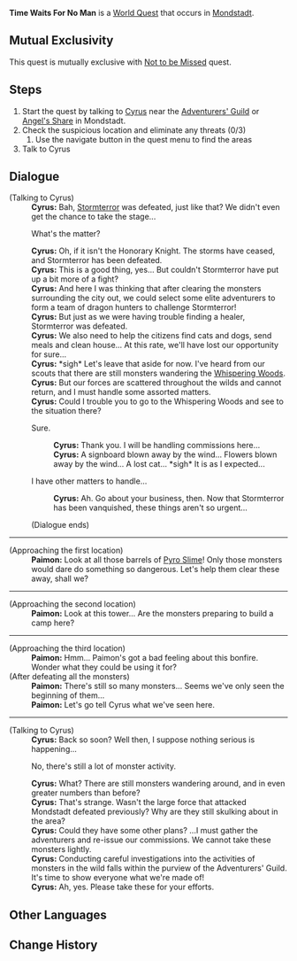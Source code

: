 {{Quest Infobox
|id            = 20603
|type          = World
|region        = Mondstadt
|area          = Starfell Valley
|summary       = 
|requirement   = Complete [[Song of the Dragon and Freedom]]
|startLocation = [[City of Mondstadt|Mondstadt]], [[Mondstadt]]
|characters    = Cyrus; Paimon; Traveler
|next          = Thief-Catcher
|exp           = 100
|mora          = 2,000
|other         = {{Card|Guide to Freedom|2}}
}}
'''Time Waits For No Man''' is a [[World Quest]] that occurs in [[Mondstadt]].

==Mutual Exclusivity==
This quest is mutually exclusive with [[Not to be Missed]] quest.
==Steps==
#Start the quest by talking to [[Cyrus]] near the [[Adventurers' Guild]] or [[Angel's Share]] in Mondstadt.
#Check the suspicious location and eliminate any threats (0/3)
##Use the navigate button in the quest menu to find the areas
#Talk to Cyrus

==Dialogue==
{{Quest Description|Mondstadt's crisis has passed, but Cyrus seems... unhappy?}}
{{Dialogue start}}
;(Talking to Cyrus)
:'''Cyrus:''' Bah, [[Stormterror]] was defeated, just like that? We didn't even get the chance to take the stage...
:{{DIcon}} What's the matter?
:'''Cyrus:''' Oh, if it isn't the Honorary Knight. The storms have ceased, and Stormterror has been defeated.
:'''Cyrus:''' This is a good thing, yes... But couldn't Stormterror have put up a bit more of a fight?
:'''Cyrus:''' And here I was thinking that after clearing the monsters surrounding the city out, we could select some elite adventurers to form a team of dragon hunters to challenge Stormterror!
:'''Cyrus:''' But just as we were having trouble finding a healer, Stormterror was defeated.
:'''Cyrus:''' We also need to help the citizens find cats and dogs, send meals and clean house... At this rate, we'll have lost our opportunity for sure...
:'''Cyrus:''' *sigh* Let's leave that aside for now. I've heard from our scouts that there are still monsters wandering the [[Whispering Woods]].
:'''Cyrus:''' But our forces are scattered throughout the wilds and cannot return, and I must handle some assorted matters.
:'''Cyrus:''' Could I trouble you to go to the Whispering Woods and see to the situation there?
:{{DIcon}} Sure.
::'''Cyrus:''' Thank you. I will be handling commissions here...
::'''Cyrus:''' A signboard blown away by the wind... Flowers blown away by the wind... A lost cat... *sigh* It is as I expected...
:{{DIcon}} I have other matters to handle...
::'''Cyrus:''' Ah. Go about your business, then. Now that Stormterror has been vanquished, these things aren't so urgent...
:(Dialogue ends)
----
;(Approaching the first location)
:'''Paimon:''' Look at all those barrels of [[Pyro Slime]]! Only those monsters would dare do something so dangerous. Let's help them clear these away, shall we?
----
;(Approaching the second location)
:'''Paimon:''' Look at this tower... Are the monsters preparing to build a camp here?
----
;(Approaching the third location)
:'''Paimon:''' Hmm... Paimon's got a bad feeling about this bonfire. Wonder what they could be using it for?
;(After defeating all the monsters)
:'''Paimon:''' There's still so many monsters... Seems we've only seen the beginning of them...
:'''Paimon:''' Let's go tell Cyrus what we've seen here.
----
;(Talking to Cyrus)
:'''Cyrus:''' Back so soon? Well then, I suppose nothing serious is happening...
:{{DIcon}} No, there's still a lot of monster activity.
:'''Cyrus:''' What? There are still monsters wandering around, and in even greater numbers than before?
:'''Cyrus:''' That's strange. Wasn't the large force that attacked Mondstadt defeated previously? Why are they still skulking about in the area?
:'''Cyrus:''' Could they have some other plans? ...I must gather the adventurers and re-issue our commissions. We cannot take these monsters lightly.
:'''Cyrus:''' Conducting careful investigations into the activities of monsters in the wild falls within the purview of the Adventurers' Guild. It's time to show everyone what we're made of!
:'''Cyrus:''' Ah, yes. Please take these for your efforts.
{{dialogue end}}

==Other Languages==
{{Other Languages
|en      = Time Waits For No Man
|zhs     = 时不再来
|zhs_rm  = Shí Bù Zàilái
|zht     = 時不再來
|zht_rm  = Shí Bù Zàilái
|zh_tl   = The Opportunity Will Not Return
|ja      = チャンスは一度だけ
|ja_rm   = Chansu wa Ichido Dake
|ja_tl   = There is Only One Chance
|ko      = 되돌릴 수 없는 시간
|ko_rm   = Doedollil Su eomneun Sigan
|ko_tl   = Irreversible Time
|es      = Lo pasado, pasado está
|es_tl   = 
|fr      = Le temps qu'on ne rattrape pas
|fr_tl   = The Time That Cannot Be Made Up For
|ru      = Время никого не ждёт
|ru_tl   = Time Waits For No Man
|th      = เวลาไม่หวนกลับ
|th_rm   = 
|th_tl   = 
|vi      = Cơ hội không đến lần hai
|vi_tl   = 
|de      = Verpasst ist verpasst
|de_tl   = Missed is Missed
|id      = Waktu yang Tak Akan Terulang
|id_tl   = Time that Will Not Be Repeated
|pt      = O Tempo Não Espera por Ninguém
|pt_tl   = Time Does Not Wait for Anyone
}}

==Change History==
{{Change History|1.0}}